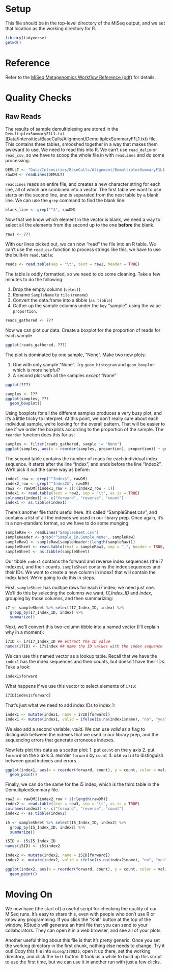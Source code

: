 # Setup

This file should be in the top-level directory of the MiSeq output, and we set
that location as the working directory for R.

```r
library(tidyverse)
getwd()
```

# Reference
Refer to the [MiSeq Metagenomics Workflow Reference
(pdf)](https://support.illumina.com/content/dam/illumina-support/documents/documentation/software_documentation/miseqreporter/miseq-reporter-metagenomics-workflow-reference-guide-15042317-d.pdf)
for details.

# Quality Checks
## Raw Reads

The results of sample demultiplexing are stored in the
`DemultiplexSummaryF1L1.txt`
(Data/Intensities/BaseCalls/Alignment/DemultiplexSummaryF1L1.txt) file. This
contains three tables, smooshed together in a way that makes them awkward to
use. We need to read this into R. We can't use `read_delim` or `read_csv`, so we
have to scoop the whole file in with `readLines` and do some processing. 

```r
DEMULT <- "Data/Intensities/BaseCalls/Alignment/DemultiplexSummaryF1L1.txt"
rawDM <- readLines(DEMULT)
```

`readLines` reads an entire file, and creates a new character string for each line, all of which are combined into a vector. The first table we want to use starts on the second line, and is separated from the next table by a blank line. We can use the `grep` command to find the blank line: 

```r
blank_line <- grep("^$", rawDM)
```

Now that we know which element in the vector is blank, we need a way to select all the elements from the second up to the one **before** the blank. 

```r
raw1 <- ???

```

With our lines picked out, we can now "read" the file into an R table. We can't use the `read_csv` function to process strings like this, we have to use the built-in `read.table`:

```r
reads <- read.table(sep = "\t", text = raw1, header = TRUE)
```

The table is oddly formatted, so we need to do some cleaning. Take a few minutes to do the following:

1. Drop the empty column (`select`)
2. Rename `SampleName` to `tile` (`rename`)
3. Convert the data.frame into a tibble (`as.tibble`)
4. Gather up the sample columns under the `key` "sample", using the value `proportion`.

```r
reads_gathered <- ???
```

Now we can plot our data. Create a boxplot for the proportion of reads for each sample

```r
ggplot(reads_gathered, ???)
```

The plot is dominated by one sample, "None". Make two new plots:

1. One with only sample "None". Try `geom_histogram` and `geom_boxplot`: which is more helpful?
2. A second plot with all the samples *except* "None"

```r
ggplot(???)
```

```r
samples <- ???
ggplot(samples, ???
  geom_boxplot()
```

Using boxplots for all the different samples produces a very busy plot, and it's a little tricky to interpret. At this point, we don't really care about each individual sample, we're looking for the overall pattern. That will be easier to see if we order the boxplots according to the proportion of the sample. The `reorder` function does this for us:

```r
samples <- filter(reads_gathered, sample != "None")
ggplot(samples, aes(x = reorder(samples, proportion), proportion)) + geom_boxplot()
```

The second table contains the number of reads for each individual index
sequence. It starts after the line "Index", and ends before the line
"Index2". We'll pick it out the same way as before:

```r
index1_row <- grep("^Index$", rawDM)
index2_row <- grep("^Index2$", rawDM)
raw2 <- rawDM[(index1_row + 1):(index2_row - 1)]
index1 <- read.table(text = raw2, sep = "\t", as.is = TRUE)
colnames(index1) <- c("forward", "reverse", "count")
index1 <- as.tibble(index1)
```

There's another file that's useful here. It's called "SampleSheet.csv", and
contains a list of all the indexes we used in our library prep. Once again, it's
in a non-standard format, so we have to do some munging:

```r
sampleRaw <- readLines("SampleSheet.csv")
sampleHeader <- grep("^Sample_ID,Sample_Name", sampleRaw)
sampleRaw1 <- sampleRaw[sampleHeader:(length(sampleRaw))]
sampleSheet <- read.table(text = sampleRaw1, sep = ",", header = TRUE, as.is = TRUE)
sampleSheet <- as.tibble(sampleSheet)
```

Our tibble `index1` contains the forward and reverse index sequences (the i7 indexes), and their counts. `sampleSheet` contains the index sequences and their IDs. We want to create a new column in index1 that will contain the index label. We're going to do this in steps.

First, `sampleSheet` has multipe rows for each i7 index; we need just one. We'll do this by selecting the columns we want, *I7_Index_ID* and *index*, grouping by those columns, and then summarizing:

```r
i7 <- sampleSheet %>% select(I7_Index_ID, index) %>%
  group_by(I7_Index_ID, index) %>%
  summarize()
```

Next, we'll convert this two-column tibble into a named vector (I'll explain why in a moment):

```r
i7ID <- i7$I7_Index_ID ## extract the ID value
names(i7ID) <- i7$index ## name the ID values with the index sequence
```

We can use this named vector as a lookup table. Recall that we have the `index1` has the index sequences and their counts, but doesn't have their IDs. Take a look:

```r
index1$forward
```

What happens if we use this vector to select elements of `i7ID`:

```r
i7ID[index1$forward]
```

That's just what we need to add index IDs to index 1:

```r
index1 <- mutate(index1, name = i7ID[forward])
index1 <- mutate(index1, valid = ifelse(is.na(index1$name), "no", "yes"))
```

We also add a second variable, *valid*. We can use *valid* as a flag to distinguish between the indexes that we used in our library prep, and the sequencing errors that generate erroneous indexes.

Now lets plot this data as a scatter plot:
1. put `count` on the y axis
2. put `forward` on the x axis
3. reorder `forward` by `count`
4. use `valid` to distinguish between good indexes and errors

```r
ggplot(index1, aes(x = reorder(forward, count), y = count, color = valid)) +
  geom_point()
```

Finally, we can do the same for the i5 index, which is the third table in the DemultiplexSummary file.


```r
raw3 <- rawDM[(index2_row + 1):length(rawDM)]
index2 <- read.table(text = raw3, sep = "\t", as.is = TRUE)
colnames(index2) <- c("forward", "reverse", "count")
index2 <- as.tibble(index2)

i5 <- sampleSheet %>% select(I5_Index_ID, index2) %>%
  group_by(I5_Index_ID, index2) %>%
  summarize()

i5ID <- i5$I5_Index_ID
names(i5ID) <- i5$index2

index2 <- mutate(index2, name = i5ID[forward])
index2 <- mutate(index2, valid = ifelse(is.na(index2$name), "no", "yes"))

ggplot(index2, aes(x = reorder(forward, count), y = count, color = valid)) +
  geom_point()

```

# Moving On

We now have (the start of) a useful script for checking the quality of our MiSeq runs. It's easy to share this, even with people who don't use R or know any programming. If you click the "Knit" button at the top of the window, RStudio will generate an html file that you can send to your collaborators. They can open it in a web browser, and see all of your plots.

Another useful thing about this file is that it's pretty generic. Once you set the working directory in the first chunk, nothing else needs to change. Try it out! Copy this file into `miseq/170825`, open it up there, set the working directory, and click the `knit` button. It took us a while to build up this script to use the first time, but we can use it in another run with just a few clicks.

